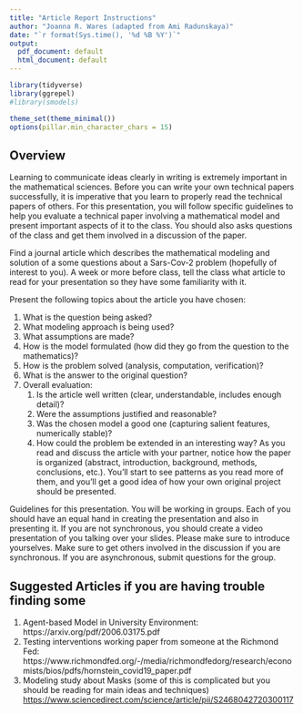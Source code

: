 ```yaml
---
title: "Article Report Instructions"
author: "Joanna R. Wares (adapted from Ami Radunskaya)"
date: "`r format(Sys.time(), '%d %B %Y')`"
output:
  pdf_document: default
  html_document: default
---
```


```r
library(tidyverse)
library(ggrepel)
#library(smodels)

theme_set(theme_minimal())
options(pillar.min_character_chars = 15)
```

## Overview

Learning to communicate ideas clearly in writing is extremely important in the mathematical sciences. 
Before you can write your own technical papers successfully, it is imperative that you learn
to properly read the technical papers of others. For this presentation, you will follow specific guidelines to help
you evaluate a technical paper involving a mathematical model and present important aspects of it to the class. You should 
also asks questions of the class and get them involved in a discussion of the paper.

Find a journal article which describes the mathematical modeling
and solution of a some questions about a Sars-Cov-2 problem (hopefully of interest to you). A week or more before class,
tell the class what article to read for your presentation so they have some familiarity with it.

Present the following topics about the article you have chosen:

#. What is the question being asked?
#. What modeling approach is being used?
#. What assumptions are made?
#. How is the model formulated (how did they go from the question to the mathematics)?
#. How is the problem solved (analysis, computation, verification)?
#. What is the answer to the original question?
#. Overall evaluation:
    #. Is the article well written (clear, understandable, includes enough detail)?
    #. Were the assumptions justified and reasonable?
    #. Was the chosen model a good one (capturing salient features, numerically stable)?
    #. How could the problem be extended in an interesting way?
As you read and discuss the article with your partner, notice how the paper is organized (abstract,
introduction, background, methods, conclusions, etc.). You'll start to see patterns as you read more
of them, and you'll get a good idea of how your own original project should be presented.

Guidelines for this presentation. You will be working in groups. Each of you should have an equal
hand in creating the presentation and also in presenting it. If you are not synchronous, you should
create a video presentation of you talking over your slides. Please make sure to introduce yourselves.
Make sure to get others involved in the discussion if you are synchronous. If you are asynchronous, submit
questions for the group. 

## Suggested Articles if you are having trouble finding some
#. Agent-based Model in University Environment: https://arxiv.org/pdf/2006.03175.pdf
#. Testing interventions working paper from someone at the Richmond Fed: https://www.richmondfed.org/-/media/richmondfedorg/research/economists/bios/pdfs/hornstein_covid19_paper.pdf
#. Modeling study about Masks (some of this is complicated but you should be reading for main ideas and techniques)
[https://www.sciencedirect.com/science/article/pii/S2468042720300117](https://www.sciencedirect.com/science/article/pii/S2468042720300117)


